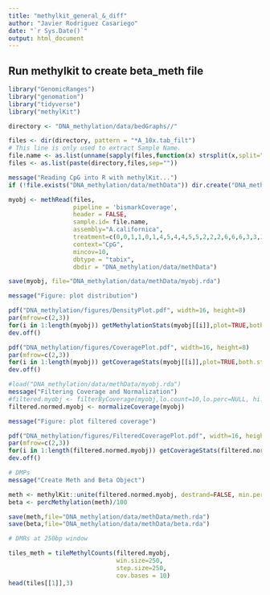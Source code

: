 ```yaml
---
title: "methylkit_general_&_diff"
author: "Javier Rodriguez Casariego"
date: "`r Sys.Date()`"
output: html_document
---
```



## Run methylkit to create beta_meth file
```r

library("GenomicRanges")
library("genomation")
library("tidyverse")
library("methylKit")

directory <- "DNA_methylation/data/bedGraphs//"

files <- dir(directory, pattern = "*A_10x.tab_filt")
# This line is only used to extract Sample Name.
file.name <- as.list(unname(sapply(files,function(x) strsplit(x,split="_")[[1]][1])))
files <- as.list(paste(directory,files,sep=""))

message("Reading CpG into R with methylKit...")
if (!file.exists("DNA_methylation/data/methData")) dir.create("DNA_methylation/data/methData")

myobj <- methRead(files,
                  pipeline = 'bismarkCoverage',
                  header = FALSE,
                  sample.id= file.name,
                  assembly="A.californica",
                  treatment=c(0,0,1,1,0,1,4,5,4,4,5,5,2,2,2,6,6,6,3,3,3,7,7,7),
                  context="CpG",
                  mincov=10,
                  dbtype = "tabix",
                  dbdir = "DNA_methylation/data/methData")

save(myobj, file="DNA_methylation/data/methData/myobj.rda")

message("Figure: plot distribution")

pdf("DNA_methylation/figures/DensityPlot.pdf", width=16, height=8)
par(mfrow=c(2,3))
for(i in 1:length(myobj)) getMethylationStats(myobj[[i]],plot=TRUE,both.strands=FALSE)
dev.off()

pdf("DNA_methylation/figures/CoveragePlot.pdf", width=16, height=8)
par(mfrow=c(2,3))
for(i in 1:length(myobj)) getCoverageStats(myobj[[i]],plot=TRUE,both.strands=FALSE)
dev.off()

#load("DNA_methylation/data/methData/myobj.rda")
message("Filtering Coverage and Normalization")
#filtered.myobj <- filterByCoverage(myobj,lo.count=10,lo.perc=NULL, hi.count=NULL,hi.perc=99.9,)
filtered.normed.myobj <- normalizeCoverage(myobj)

message("Figure: plot filtered coverage")

pdf("DNA_methylation/figures/FilteredCoveragePlot.pdf", width=16, height=8)
par(mfrow=c(2,3))
for(i in 1:length(filtered.normed.myobj)) getCoverageStats(filtered.normed.myobj[[i]], plot=TRUE, both.strands=FALSE)
dev.off()

# DMPs
message("Create Meth and Beta Object")

meth <- methylKit::unite(filtered.normed.myobj, destrand=FALSE, min.per.group = 2, )
beta <- percMethylation(meth)/100

save(meth,file="DNA_methylation/data/methData/meth.rda")
save(beta,file="DNA_methylation/data/methData/beta.rda")

# DMRs at 250bp window

tiles_meth = tileMethylCounts(filtered.myobj,
                              win.size=250,
                              step.size=250,
                              cov.bases = 10)
head(tiles[[1]],3)

```